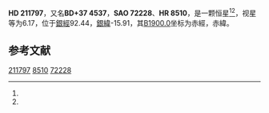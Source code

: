 {{Starbox begin
| name = HD 211797
}}
{{Starbox observe
| epoch = [[J2000.0|J2000.0]]
| constell = {{星座名待查}}<ref name=SIMBAD>{{cite web
 | url=http://simbad.u-strasbg.fr/simbad/sim-id?Ident=HR+8510
 | title=Pulsating variable Star
 | publisher=Centre de Données astronomiques de Strasbourg
 | work=SIMBAD
 | accessdate=2012-07-13
 | archive-date=2016-03-17
 | archive-url=https://web.archive.org/web/20160317081540/http://simbad.u-strasbg.fr/simbad/sim-id?Ident=HR+8510
 | dead-url=no
 }}</ref><ref name=DATA>{{cite web
 | url=http://vizier.u-strasbg.fr/viz-bin/VizieR-5?-out.add=.&-source=5050&-corr=PK=HR&-out.max=9999&HR=8510
 | title=VizieR Detailed Page
 | accessdate=2012-07-13
 | archive-date=2016-03-04
 | archive-url=https://web.archive.org/web/20160304202424/http://vizier.u-strasbg.fr/viz-bin/VizieR-5?-out.add=.&-source=5050&-corr=PK=HR&-out.max=9999&HR=8510
 | dead-url=no
 }}</ref>
| 星官 = 
| ra = {{RA|22|18|56.2}}<ref name=SIMBAD /><ref name=DATA />
| dec = {{DEC|+37|46|10}}<ref name=SIMBAD /><ref name=DATA />
| appmag_v = 6.17<ref name=SIMBAD /><ref name=DATA />
}}
{{Starbox character
| class = A9IIIp<ref name=SIMBAD /><ref name=DATA />
| b-v = 0.28<ref name=SIMBAD /><ref name=DATA />
| u-b = 0.11<ref name=SIMBAD /><ref name=DATA />
| r-i = <ref name=SIMBAD /><ref name=DATA />
| variable = 
}}
{{Starbox astrometry
| radial_v = 0.11
| prop_mo_ra = 7
| parallax = 0.013
| p_error =
}}
{{Starbox catalog
| names =BD+37 4537，[[SAO星表|SAO]] 72228，[[HD星表|HD]] 211797，[[HR星表|HR]] 8510}}
{{Starbox reference |Simbad=HR+8510}}
{{Starbox end}}

'''HD 211797'''，又名'''BD+37 4537'''，'''SAO 72228'''、'''HR 8510'''，是一颗恒星<ref name=SIMBAD /><ref name=DATA />，视星等为6.17，位于[[銀道座標系|銀經]]92.44，[[銀道座標系|銀緯]]-15.91，其[[B1900.0|B1900.0]]坐标为赤經{{RA|22|14|33}}，赤緯{{DEC|+37|-15.91|1}}。

== 参考文献 ==
{{reflist}}

{{star-stub}}

[[Category:HD和HDE天體|211797]]
[[Category:HR天體|8510]]
[[Category:SAO天體|72228]]